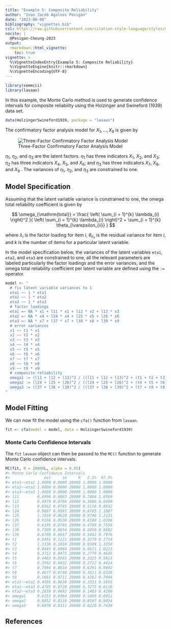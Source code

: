 ```yaml
---
title: "Example 5: Composite Reliability"
author: "Ivan Jacob Agaloos Pesigan"
date: "2023-08-08"
bibliography: "vignettes.bib"
csl: https://raw.githubusercontent.com/citation-style-language/styles/master/apa.csl
nocite: |
  @Pesigan-Cheung-2023
output:
  rmarkdown::html_vignette:
    toc: true
vignette: >
  %\VignetteIndexEntry{Example 5: Composite Reliability}
  %\VignetteEngine{knitr::rmarkdown}
  %\VignetteEncoding{UTF-8}
---
```


<!-- vignettes/example-5-composite-reliability.Rmd is generated from .setup/vignettes/example-5-composite-reliability.Rmd.orig. Please edit that file -->






```r
library(semmcci)
library(lavaan)
```

In this example,
the Monte Carlo method is used to generate confidence intervals
for composite reliability
using the Holzinger and Swineford (1939) data set.


```r
data(HolzingerSwineford1939, package = "lavaan")
```

\noindent The confirmatory factor analysis model for $X_{1}, \dots, X_{9}$
is given by

![Three-Factor Confirmatory Factor Analysis Model](https://raw.githubusercontent.com/jeksterslab/semmcci/main/.setup/latex/figures/png/cfa.png)

\noindent $\eta_{1}$, $\eta_{2}$, and $\eta_{3}$ are the latent factors.
$\eta_{1}$ has three indicators $X_{1}$, $X_{2}$, and $X_{3}$;
$\eta_{2}$ has three indicators $X_{4}$, $X_{5}$, and $X_{6}$; and
$\eta_{3}$ has three indicators $X_{7}$, $X_{8}$, and $X_{9}$ .
The variances of $\eta_{1}$, $\eta_{2}$, and $\eta_{3}$ are constrained to one.

## Model Specification

Assuming that the latent variable variance is constrained to one,
the omega total reliability coefficient is given by

$$
  \omega_{\mathrm{total}}
  =
  \frac{
  \left(
  \sum_{i = 1}^{k}
  \lambda_{i}
  \right)^2
  }{
  \left(
  \sum_{i = 1}^{k}
  \lambda_{i}
  \right)^2
  +
  \sum_{i = 1}^{k}
  \theta_{\varepsilon_{ii}}
  }
$$

\noindent where $\lambda_{i}$ is the factor loading for item $i$,
$\theta_{\varepsilon_{ii}}$ is the residual variance for item $i$,
and $k$ is the number of items for a particular latent variable.

In the model specification below,
the variances of the latent variables `eta1`, `eta2`, and `eta3` are constrained to one,
all the relevant parameters are labeled particularly the factor loadings and the error variances,
and the omega total reliability coefficient per latent variable are defined
using the `:=` operator.


```r
model <- "
  # fix latent variable variances to 1
  eta1 ~~ 1 * eta1
  eta2 ~~ 1 * eta2
  eta3 ~~ 1 * eta3
  # factor loadings
  eta1 =~ NA * x1 + l11 * x1 + l12 * x2 + l13 * x3
  eta2 =~ NA * x4 + l24 * x4 + l25 * x5 + l26 * x6
  eta3 =~ NA * x7 + l37 * x7 + l38 * x8 + l39 * x9
  # error variances
  x1 ~~ t1 * x1
  x2 ~~ t2 * x2
  x3 ~~ t3 * x3
  x4 ~~ t4 * x4
  x5 ~~ t5 * x5
  x6 ~~ t6 * x6
  x7 ~~ t7 * x7
  x8 ~~ t8 * x8
  x9 ~~ t9 * x9
  # composite reliability
  omega1 := (l11 + l12 + l13)^2 / ((l11 + l12 + l13)^2 + (t1 + t2 + t3))
  omega2 := (l24 + l25 + l26)^2 / ((l24 + l25 + l26)^2 + (t4 + t5 + t6))
  omega3 := (l37 + l38 + l39)^2 / ((l37 + l38 + l39)^2 + (t7 + t8 + t9))
"
```

## Model Fitting

We can now fit the model using the `cfa()` function from `lavaan`.


```r
fit <- cfa(model = model, data = HolzingerSwineford1939)
```

### Monte Carlo Confidence Intervals

The `fit` `lavaan` object can then be passed to the `MC()` function
to generate Monte Carlo confidence intervals.


```r
MC(fit, R = 20000L, alpha = 0.05)
#> Monte Carlo Confidence Intervals
#>               est     se     R   2.5%  97.5%
#> eta1~~eta1 1.0000 0.0000 20000 1.0000 1.0000
#> eta2~~eta2 1.0000 0.0000 20000 1.0000 1.0000
#> eta3~~eta3 1.0000 0.0000 20000 1.0000 1.0000
#> l11        0.8996 0.0803 20000 0.7404 1.0569
#> l12        0.4979 0.0766 20000 0.3486 0.6490
#> l13        0.6562 0.0745 20000 0.5116 0.8032
#> l24        0.9897 0.0565 20000 0.8785 1.1007
#> l25        1.1016 0.0620 20000 0.9796 1.2231
#> l26        0.9166 0.0538 20000 0.8100 1.0208
#> l37        0.6195 0.0701 20000 0.4799 0.7558
#> l38        0.7309 0.0654 20000 0.6050 0.8602
#> l39        0.6700 0.0647 20000 0.5442 0.7976
#> t1         0.5491 0.1121 20000 0.3279 0.7714
#> t2         1.1338 0.1018 20000 0.9389 1.3350
#> t3         0.8443 0.0904 20000 0.6671 1.0223
#> t4         0.3712 0.0475 20000 0.2779 0.4645
#> t5         0.4463 0.0585 20000 0.3325 0.5613
#> t6         0.3562 0.0432 20000 0.2722 0.4424
#> t7         0.7994 0.0816 20000 0.6391 0.9602
#> t8         0.4877 0.0740 20000 0.3411 0.6328
#> t9         0.5661 0.0711 20000 0.4262 0.7044
#> eta1~~eta2 0.4585 0.0638 20000 0.3331 0.5855
#> eta1~~eta3 0.4705 0.0728 20000 0.3275 0.6118
#> eta2~~eta3 0.2830 0.0692 20000 0.1483 0.4200
#> omega1     0.6253 0.0364 20000 0.5480 0.6911
#> omega2     0.8852 0.0116 20000 0.8597 0.9054
#> omega3     0.6878 0.0311 20000 0.6220 0.7436
```

## References
